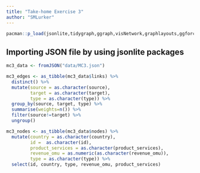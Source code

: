 ```yaml
---
title: "Take-home Exercise 3"
author: "SMLurker"
---
```


```r
pacman::p_load(jsonlite,tidygraph,ggraph,visNetwork,graphlayouts,ggforce,tidytext,tidyverse)
```

## Importing JSON file by using jsonlite packages

```r
mc3_data <- fromJSON("data/MC3.json")
```

```r
mc3_edges <- as_tibble(mc3_data$links) %>%
  distinct() %>%
  mutate(source = as.character(source),
         target = as.character(target),
         type = as.character(type)) %>%
  group_by(source, target, type) %>%
  summarise(weights=n()) %>%
  filter(source!=target) %>%
  ungroup()
```

```r
mc3_nodes <- as_tibble(mc3_data$nodes) %>%
  mutate(country = as.character(country),
         id =  as.character(id),
         product_services = as.character(product_services),
         revenue_omu = as.numeric(as.character(revenue_omu)),
         type = as.character(type)) %>%
  select(id, country, type, revenue_omu, product_services)
```

